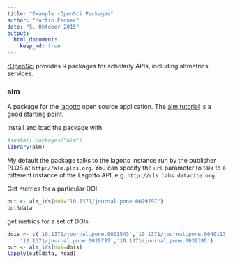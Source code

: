 ```yaml
---
title: "Example rOpenSci Packages"
author: "Martin Fenner"
date: "5. Oktober 2015"
output:
  html_document:
    keep_md: true
---
```


[rOpenSci](https://ropensci.org) provides R packages for scholarly APIs, including altmetrics services.

### alm
A package for the [lagotto](https://github.com/lagotto/lagotto) open source application. The [alm tutorial](https://ropensci.org/tutorials/alm_tutorial.html) is a good starting point.

Install and load the package with 
```r
#install.packages("alm")
library(alm)
```

My default the package talks to the lagotto instance run by the publisher PLOS at `http://alm.plos.org`. You can specify the `url` parameter to talk to a different instance of the Lagotto API, e.g. `http://cls.labs.datacite.org`.

Get metrics for a particular DOI
```r
out <- alm_ids(doi="10.1371/journal.pone.0029797")
out$data
```

get metrics for a set of DOIs
```r
dois <- c('10.1371/journal.pone.0001543','10.1371/journal.pone.0040117',
    '10.1371/journal.pone.0029797','10.1371/journal.pone.0039395')
out <- alm_ids(doi=dois)
lapply(out$data, head)
```